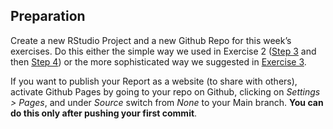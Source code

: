 ## Preparation

Create a new RStudio Project and a new Github Repo for this week's exercises. Do this either the simple way we used in Exercise 2 ([Step 3](#create-github-repo) and then [Step 4](#w2-project)) or the more sophisticated way we suggested in [Exercise 3](#w3-preparation).

If you want to publish your Report as a website (to share with others), activate Github Pages by going to your repo on Github, clicking on *Settings > Pages*, and under *Source* switch from *None* to your Main branch. **You can do this only after pushing your first commit**.
